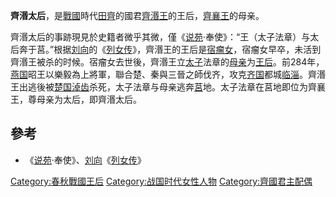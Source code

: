 {{先秦人物信息框
|名稱 = 齊湣太后
|圖像 =
|圖說 =
|別稱 =
|姓 =
|氏 =
|名 =
|字 =
|別名=
|別字=
|時代=[[戰國_(中國)|戰國]]
|國家=[[田齊|田齊]]
|身份=[[田齊|田齊]]王后、太后
|官位=
|爵位=
|諡號=
|出生日期=
|出生地點=
|逝世日期=
|逝世地點=
|在位年代=
|父=
|母=
|正妻=
|妾=
|夫=[[齊湣王|齊湣王]]
|子女=[[齊襄王|齊襄王]]
|太子=[[齊襄王|齊襄王]]
|都城=
|居所=
|墓葬=
|學派=
|著作=
}}
'''齊湣太后'''，是[[戰國_(中國)|戰國]]時代[[田齊|田齊]]的國君[[齊湣王|齊湣王]]的王后，[[齊襄王|齊襄王]]的母亲。

齊湣太后的事跡現見於史籍者微乎其微，僅《[[说苑|说苑]]·奉使》：“王（太子法章）与太后奔于莒。”根据[[刘向|刘向]]的《[[列女传|列女传]]》，齊湣王的王后是[[宿瘤女|宿瘤女]]，宿瘤女早卒，未活到齊湣王被杀的时候。宿瘤女去世後，齊湣王立[[太子|太子]]法章的[[母亲|母亲]]为[[王后|王后]]。前284年，[[燕国|燕国]]昭王以樂毅為上將軍，聯合楚、秦與三晉之師伐齐，攻克[[齐国|齐国]]都城[[临淄|临淄]]。齊湣王出逃後被[[楚国|楚国]][[淖齿|淖齿]]杀死，太子法章与母亲逃奔[[莒|莒]]地。太子法章在莒地即位为齊襄王，尊母亲为太后，即齊湣太后。

== 參考 ==
* 《[[说苑|说苑]]·奉使》、[[刘向|刘向]]《[[列女传|列女传]]》

{{周朝及諸侯國王后}}

{{中国历史小作品}}
[[Category:春秋戰國王后|Category:春秋戰國王后]]
[[Category:战国时代女性人物|Category:战国时代女性人物]]
[[Category:齊國君主配偶|Category:齊國君主配偶]]